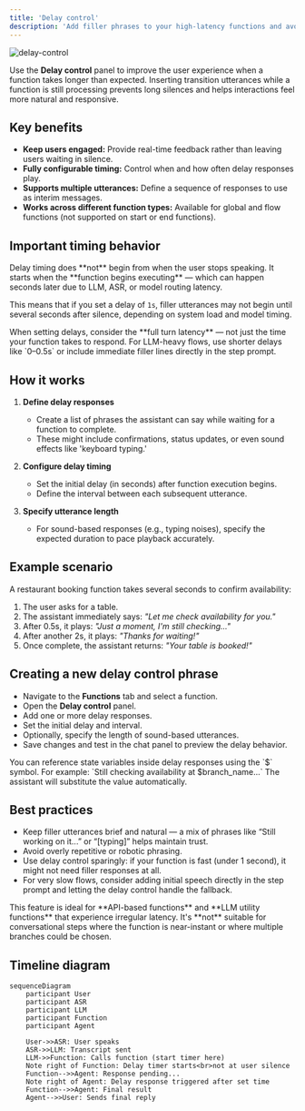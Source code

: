 ```yaml
---
title: 'Delay control'
description: 'Add filler phrases to your high-latency functions and avoid long silences.'
---
```


![delay-control](/images/delay-controls.png)

Use the **Delay control** panel to improve the user experience when a function takes longer than expected. Inserting transition utterances while a function is still processing prevents long silences and helps interactions feel more natural and responsive.

## Key benefits

* **Keep users engaged:** Provide real-time feedback rather than leaving users waiting in silence.
* **Fully configurable timing:** Control when and how often delay responses play.
* **Supports multiple utterances:** Define a sequence of responses to use as interim messages.
* **Works across different function types:** Available for global and flow functions (not supported on start or end functions).

## Important timing behavior

<Tip>
Delay timing does **not** begin from when the user stops speaking. It starts when the **function begins executing** — which can happen seconds later due to LLM, ASR, or model routing latency.
</Tip>

This means that if you set a delay of `1s`, filler utterances may not begin until several seconds after silence, depending on system load and model timing.

<Note>
When setting delays, consider the **full turn latency** — not just the time your function takes to respond. For LLM-heavy flows, use shorter delays like `0–0.5s` or include immediate filler lines directly in the step prompt.
</Note>

## How it works

1. **Define delay responses**

   * Create a list of phrases the assistant can say while waiting for a function to complete.
   * These might include confirmations, status updates, or even sound effects like 'keyboard typing.'

2. **Configure delay timing**

   * Set the initial delay (in seconds) after function execution begins.
   * Define the interval between each subsequent utterance.

3. **Specify utterance length**

   * For sound-based responses (e.g., typing noises), specify the expected duration to pace playback accurately.

## Example scenario

A restaurant booking function takes several seconds to confirm availability:

1. The user asks for a table.
2. The assistant immediately says: *"Let me check availability for you."*
3. After 0.5s, it plays: *"Just a moment, I'm still checking..."*
4. After another 2s, it plays: *"Thanks for waiting!"*
5. Once complete, the assistant returns: *"Your table is booked!"*

## Creating a new delay control phrase

* Navigate to the **Functions** tab and select a function.
* Open the **Delay control** panel.
* Add one or more delay responses.
* Set the initial delay and interval.
* Optionally, specify the length of sound-based utterances.
* Save changes and test in the chat panel to preview the delay behavior.

<Tip>
You can reference state variables inside delay responses using the `$` symbol.
For example:
`Still checking availability at $branch_name...`
The assistant will substitute the value automatically.
</Tip>

## Best practices

* Keep filler utterances brief and natural — a mix of phrases like “Still working on it...” or “\[typing]” helps maintain trust.
* Avoid overly repetitive or robotic phrasing.
* Use delay control sparingly: if your function is fast (under 1 second), it might not need filler responses at all.
* For very slow flows, consider adding initial speech directly in the step prompt and letting the delay control handle the fallback.

<Note>
This feature is ideal for **API-based functions** and **LLM utility functions** that experience irregular latency.
It's **not** suitable for conversational steps where the function is near-instant or where multiple branches could be chosen.
</Note>

## Timeline diagram

```mermaid
sequenceDiagram
    participant User
    participant ASR
    participant LLM
    participant Function
    participant Agent

    User->>ASR: User speaks
    ASR->>LLM: Transcript sent
    LLM->>Function: Calls function (start timer here)
    Note right of Function: Delay timer starts<br>not at user silence
    Function-->>Agent: Response pending...
    Note right of Agent: Delay response triggered after set time
    Function-->>Agent: Final result
    Agent-->>User: Sends final reply
```